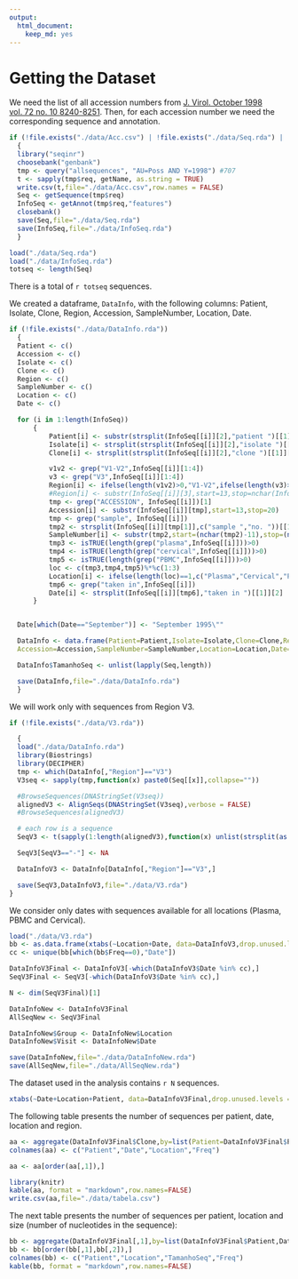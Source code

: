 ```yaml
---
output:
  html_document:
    keep_md: yes
---
```


Getting the Dataset
========================================================

We need the list of all accession numbers from [J. Virol. October 1998 vol. 72 no. 10 8240-8251](http://jvi.asm.org/content/72/10/8240.short). Then, for each accession number we need the corresponding sequence and annotation.

```r
if (!file.exists("./data/Acc.csv") | !file.exists("./data/Seq.rda") | !file.exists("./data/InfoSeq.rda"))
  {
  library("seqinr")
  choosebank("genbank")
  tmp <- query("allsequences", "AU=Poss AND Y=1998") #707
  t <- sapply(tmp$req, getName, as.string = TRUE)
  write.csv(t,file="./data/Acc.csv",row.names = FALSE)
  Seq <- getSequence(tmp$req)
  InfoSeq <- getAnnot(tmp$req,"features")
  closebank()
  save(Seq,file="./data/Seq.rda")
  save(InfoSeq,file="./data/InfoSeq.rda")
  }
```


```r
load("./data/Seq.rda")
load("./data/InfoSeq.rda")
totseq <- length(Seq)
```

There is a total of `r totseq` sequences.

We created a dataframe, `DataInfo`, with the following columns: Patient, Isolate, Clone, Region, Accession, SampleNumber, Location, Date.

```r

if (!file.exists("./data/DataInfo.rda"))
  {
  Patient <- c()
  Accession <- c()
  Isolate <- c()
  Clone <- c()
  Region <- c()
  SampleNumber <- c()
  Location <- c()
  Date <- c()

  for (i in 1:length(InfoSeq))
      {
          Patient[i] <- substr(strsplit(InfoSeq[[i]][2],"patient ")[[1]][2],start=1,stop=3)
          Isolate[i] <- strsplit(strsplit(InfoSeq[[i]][2],"isolate ")[[1]][2]," clone")[[1]][1]
          Clone[i] <- strsplit(strsplit(InfoSeq[[i]][2],"clone ")[[1]][2]," from")[[1]][1]

          v1v2 <- grep("V1-V2",InfoSeq[[i]][1:4])
          v3 <- grep("V3",InfoSeq[[i]][1:4])
          Region[i] <- ifelse(length(v1v2)>0,"V1-V2",ifelse(length(v3)>0,"V3","??"))
          #Region[i] <- substr(InfoSeq[[i]][3],start=13,stop=nchar(InfoSeq[[i]][3]))
          tmp <- grep("ACCESSION", InfoSeq[[i]])[1]
          Accession[i] <- substr(InfoSeq[[i]][tmp],start=13,stop=20)
          tmp <- grep("sample", InfoSeq[[i]])
          tmp2 <- strsplit(InfoSeq[[i]][tmp[1]],c("sample ","no. "))[[1]][2]
          SampleNumber[i] <- substr(tmp2,start=(nchar(tmp2)-11),stop=(nchar(tmp2)-1))
          tmp3 <- isTRUE(length(grep("plasma",InfoSeq[[i]]))>0)
          tmp4 <- isTRUE(length(grep("cervical",InfoSeq[[i]]))>0)
          tmp5 <- isTRUE(length(grep("PBMC",InfoSeq[[i]]))>0)
          loc <- c(tmp3,tmp4,tmp5)%*%c(1:3)
          Location[i] <- ifelse(length(loc)==1,c("Plasma","Cervical","PBMC")[loc],"??")
          tmp6 <- grep("taken in",InfoSeq[[i]])
          Date[i] <- strsplit(InfoSeq[[i]][tmp6],"taken in ")[[1]][2]
      }


  Date[which(Date=="September")] <- "September 1995\""

  DataInfo <- data.frame(Patient=Patient,Isolate=Isolate,Clone=Clone,Region=Region,               
  Accession=Accession,SampleNumber=SampleNumber,Location=Location,Date=Date)

  DataInfo$TamanhoSeq <- unlist(lapply(Seq,length))

  save(DataInfo,file="./data/DataInfo.rda")
  }

```


We will work only with sequences from Region V3.

```r

if (!file.exists("./data/V3.rda"))

  {
  load("./data/DataInfo.rda")
  library(Biostrings)
  library(DECIPHER)
  tmp <- which(DataInfo[,"Region"]=="V3")
  V3seq <- sapply(tmp,function(x) paste0(Seq[[x]],collapse=""))

  #BrowseSequences(DNAStringSet(V3seq))
  alignedV3 <- AlignSeqs(DNAStringSet(V3seq),verbose = FALSE)
  #BrowseSequences(alignedV3)

  # each row is a sequence
  SeqV3 <- t(sapply(1:length(alignedV3),function(x) unlist(strsplit(as.character(alignedV3[[x]]),split=character(0)))))

  SeqV3[SeqV3=="-"] <- NA

  DataInfoV3 <- DataInfo[DataInfo[,"Region"]=="V3",]

  save(SeqV3,DataInfoV3,file="./data/V3.rda")
}
```

We consider only dates with sequences available for all locations (Plasma, PBMC and Cervical).

```r
load("./data/V3.rda")
bb <- as.data.frame(xtabs(~Location+Date, data=DataInfoV3,drop.unused.levels = TRUE))
cc <- unique(bb[which(bb$Freq==0),"Date"])

DataInfoV3Final <- DataInfoV3[-which(DataInfoV3$Date %in% cc),]
SeqV3Final <- SeqV3[-which(DataInfoV3$Date %in% cc),]

N <- dim(SeqV3Final)[1]

DataInfoNew <- DataInfoV3Final
AllSeqNew <- SeqV3Final

DataInfoNew$Group <- DataInfoNew$Location
DataInfoNew$Visit <- DataInfoNew$Date

save(DataInfoNew,file="./data/DataInfoNew.rda")
save(AllSeqNew,file="./data/AllSeqNew.rda")
```


The dataset used in the analysis contains `r N` sequences.

```r

xtabs(~Date+Location+Patient, data=DataInfoV3Final,drop.unused.levels = TRUE)
```


The following table presents the number of sequences per patient, date, location and region.

```r

aa <- aggregate(DataInfoV3Final$Clone,by=list(Patient=DataInfoV3Final$Patient,Date=DataInfoV3Final$Date,Location=DataInfoV3Final$Location),function(x) length(unique(as.character(x))))
colnames(aa) <- c("Patient","Date","Location","Freq")

aa <- aa[order(aa[,1]),]

library(knitr)
kable(aa, format = "markdown",row.names=FALSE)
write.csv(aa,file="./data/tabela.csv")

```


The next table presents the number of sequences per patient, location and size (number of nucleotides in the sequence):

```r
bb <- aggregate(DataInfoV3Final[,1],by=list(DataInfoV3Final$Patient,DataInfoV3Final$Location,DataInfoV3Final$TamanhoSeq),function(x) length(x))
bb <- bb[order(bb[,1],bb[,2]),]
colnames(bb) <- c("Patient","Location","TamanhoSeq","Freq")
kable(bb, format = "markdown",row.names=FALSE)
```